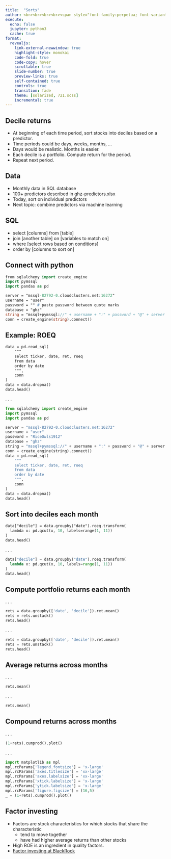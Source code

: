 ```yaml
---
title:  "Sorts"
author: <br><br><br><br><span style="font-family:perpetua; font-variant:small-caps; color:#606060;">Kerry Back</span><br><br><img src="RiceBusiness-transparent-logo-sm.png"  height=80>
execute:
  echo: false
  jupyter: python3
  cache: true
format: 
  revealjs:
    link-external-newwindow: true
    highlight-style: monokai
    code-fold: true
    code-copy: hover
    scrollable: true
    slide-number: true
    preview-links: true
    self-contained: true
    controls: true
    transition: fade
    theme: [solarized, 721.scss]
    incremental: true
---
```



## Decile returns

- At beginning of each time period, sort stocks into deciles based on a predictor.
- Time periods could be days, weeks, months, ...
- Days would be realistic.  Months is easier.
- Each decile is a portfolio. Compute return for the period.  
- Repeat next period.





## Data

- Monthly data in SQL database
- 100+ predictors described in ghz-predictors.xlsx
- Today, sort on individual predictors
- Next topic: combine predictors via machine learning

## SQL 

- select [columns] from [table] 
- join [another table] on [variables to match on]
- where [select rows based on conditions]
- order by [columns to sort on]

## Connect with python

```.p
from sqlalchemy import create_engine
import pymssql
import pandas as pd

server = "mssql-82792-0.cloudclusters.net:16272"
username = "user"
password = "" # paste password between quote marks
database = "ghz"
string = "mssql+pymssql://" + username + ":" + password + "@" + server + "/" + database
conn = create_engine(string).connect()
```

## Example: ROEQ

```.p
data = pd.read_sql(
    """
    select ticker, date, ret, roeq 
    from data
    order by date
    """, 
    conn
)
data = data.dropna()
data.head()
```

. . .

```python
from sqlalchemy import create_engine
import pymssql
import pandas as pd

server = "mssql-82792-0.cloudclusters.net:16272"
username = "user"
password = "RiceOwls1912" 
database = "ghz"
string = "mssql+pymssql://" + username + ":" + password + "@" + server + "/" + database
conn = create_engine(string).connect()
data = pd.read_sql(
    """
    select ticker, date, ret, roeq 
    from data
    order by date
    """, 
    conn
)
data = data.dropna()
data.head()
```

## Sort into deciles each month

```p
data["decile"] = data.groupby("date").roeq.transform(
  lambda x: pd.qcut(x, 10, labels=range(1, 11))
)
data.head()
```

. . .

```python
data["decile"] = data.groupby("date").roeq.transform(
  lambda x: pd.qcut(x, 10, labels=range(1, 11))
)
data.head()
```

## Compute portfolio returns each month

. . .

```p
rets = data.groupby(['date', 'decile']).ret.mean()
rets = rets.unstack()
rets.head()
```

. . .

```python
rets = data.groupby(['date', 'decile']).ret.mean()
rets = rets.unstack()
rets.head()
```

## Average returns across months

. . .

```p
rets.mean()
```

. . .

```python
rets.mean()
```

## Compound returns across months

. . .

```p
(1+rets).cumprod().plot()
```

. . .

```python
import matplotlib as mpl
mpl.rcParams['legend.fontsize'] = 'x-large'
mpl.rcParams['axes.titlesize'] = 'xx-large'
mpl.rcParams['axes.labelsize'] = 'xx-large'
mpl.rcParams['xtick.labelsize'] = 'x-large'
mpl.rcParams['ytick.labelsize'] = 'x-large'
mpl.rcParams['figure.figsize'] = (16,5)
_ = (1+rets).cumprod().plot()
```

## Factor investing

- Factors are stock characteristics for which stocks that share the characteristic
  - tend to move together
  -  have had higher average returns than other stocks
- High ROE is an ingredient in quality factors.
- [Factor investing at BlackRock](https://www.blackrock.com/us/individual/investment-ideas/what-is-factor-investing){.external target="_blank"}